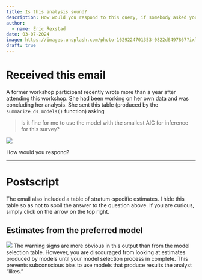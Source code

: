 ```yaml
---
title: Is this analysis sound?
description: How would you respond to this query, if somebody asked your opinion?
author: 
  - name: Eric Rexstad
date: 03-07-2024
image: https://images.unsplash.com/photo-1629224701353-0822d6497867?ixlib=rb-4.0.3&ixid=MnwxMjA3fDB8MHxzZWFyY2h8Mnx8cG9ycG9pc2V8ZW58MHx8MHx8&auto=format&fit=crop&w=500&q=60
draft: true
---
```


# Received this email

A former workshop participant recently wrote more than a year after attending this workshop. She had been working on her own data and was concluding her analysis. She sent this table (produced by the `summarize_ds_models()` function) asking 

> Is it fine for me to use the model with the smallest AIC for inference for this survey?

![](HP_models_2021.png)

How would you respond?

---

# Postscript

The email also included a table of stratum-specific estimates. I hide this table so as not to spoil the answer to the question above. If you are curious, simply click on the arrow on the top right.

::: {.callout-note  collapse="true"}
## Estimates from the preferred model

![](hp_hn_size_2021.png)
The warning signs are more obvious in this output than from the model selection table. However, you are discouraged from looking at estimates produced by models until your model selection process in complete. This prevents subconscious bias to use models that produce results the analyst "likes."

:::
